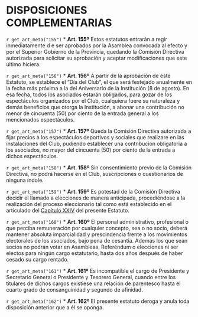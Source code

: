 # DISPOSICIONES COMPLEMENTARIAS

`r get_art_meta("155")`
* **Art. 155º**
Estos estatutos entrarán a regir inmediatamente d e ser aprobados por la Asamblea convocada al efecto y por el Superior Gobierno de la Provincia, quedando la Comisión Directiva autorizada para solicitar su aprobación y aceptar modificaciones que este último hiciera.

`r get_art_meta("156")`
* **Art. 156º**
A partir de la aprobación de este Estatuto, se establece el “Día del Club”, el que será festejado anualmente en la fecha más próxima a la del Aniversario de la Institución (8 de agosto). En esa fecha, todos los asociados estarán obligados, para gozar de los espectáculos organizados por el Club, cualquiera fuere su naturaleza y demás beneficios que otorga la Institución, a abonar una contribución no menor de cincuenta (50) por ciento de la entrada general a los mencionados espectáculos.

`r get_art_meta("157")`
* **Art. 157º**
Queda la Comisión Directiva autorizada a fijar precios a los espectáculos deportivos y sociales que realizare en las instalaciones del Club, pudiendo establecer una contribución obligatoria a los asociados, no mayor del cincuenta (50) por ciento de la entrada a dichos espectáculos.

`r get_art_meta("158")`
* **Art. 158º**
Sin consentimiento previo de la Comisión Directiva, no podrá hacerse en el Club, suscripciones o cuestionarios de ninguna índole.

`r get_art_meta("159")`
* **Art. 159º**
Es potestad de la Comisión Directiva decidir el llamado a elecciones de manera anticipada, procediéndose a la realización del proceso eleccionario tal como está establecido en el articulado del [Capítulo XXIV](#cap24) del presente Estatuto.

`r get_art_meta("160")`
* **Art. 160º**
El personal administrativo, profesional o que perciba remuneración por cualquier concepto, sea o no socio, deberá mantener absoluta imparcialidad y prescindencia frente a los movimientos electorales de los asociados, bajo pena de cesantía. Además los que sean socios no podrán votar en Asambleas, Referéndum o elecciones ni ser electos para ningún cargo estatutario, hasta dos años después de haber cesado su cargo rentado.

`r get_art_meta("161")`
* **Art. 161º**
Es incompatible el cargo de Presidente y Secretario General o Presidente y Tesorero General, cuando entre los titulares de dichos cargos existiese una relación de parentesco hasta el cuarto grado de consanguinidad y segundo de afinidad.

`r get_art_meta("162")`
* **Art. 162º**
El presente estatuto deroga y anula toda disposición anterior que a él se oponga.
